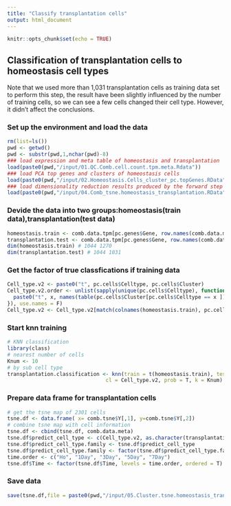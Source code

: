 ---
title: "Classify transplantation cells"
output: html_document
---

```{r setup, include=FALSE}
knitr::opts_chunk$set(echo = TRUE)
```

## Classification of transplantation cells to homeostasis cell types
  Note that we used more than 1,031 transplantation cells as training data set to perform this step, the result have been slightly influenced by the number of training cells, so we can see a few cells changed their cell type. However, it didn't affect the conclusions. 

### Set up the environment and load the data
```{r}
rm(list=ls())
pwd <- getwd()
pwd <- substr(pwd,1,nchar(pwd)-8)
### load expression and meta table of homeostasis and transplantation 
load(paste0(pwd,"/input/01.QC.Comb.cell.count.tpm.meta.Rdata"))
### load PCA top genes and clusters of homeostasis cells
load(paste0(pwd,"/input/02.Homeostasis.Cells_cluster_pc.topGenes.RData"))
### load dimensionality reduction results produced by the forward step 
load(paste0(pwd,"/input/04.Comb_tsne.homeostasis_transplantation.RData"))
```

### Devide the data into two groups:homeostasis(train data),transplantation(test data)
```{r}
homeostasis.train <- comb.data.tpm[pc.genes$Gene, row.names(comb.data.meta)[comb.data.meta$Ho_Tx == "Ho"]]
transplantation.test <- comb.data.tpm[pc.genes$Gene, row.names(comb.data.meta)[comb.data.meta$Ho_Tx == "Tx"]]
dim(homeostasis.train) # 1044 1270
dim(transplantation.test) # 1044 1031
```

### Get the factor of true classfications if training data
```{r}
Cell_type.v2 <- paste0("t", pc.cells$Celltype, pc.cells$Cluster)
Cell_type.v2.order <- unlist(sapply(unique(pc.cells$Celltype), function(x){
  paste0("t", x, names(table(pc.cells$Cluster[pc.cells$Celltype == x ])))
}), use.names = F)
Cell_type.v2 <- Cell_type.v2[match(colnames(homeostasis.train), pc.cells$Cell)]
```

### Start knn training
```{r}
# KNN classification
library(class)
# nearest number of cells
Knum <- 10
# by sub cell type
transplantation.classification <- knn(train = t(homeostasis.train), test = t(transplantation.test), 
                                cl = Cell_type.v2, prob = T, k = Knum)
```

### Prepare data frame for transplantation cells
```{r}
# get the tsne map of 2301 cells
tsne.df <- data.frame( x= comb.tsne$Y[,1], y=comb.tsne$Y[,2])
# combine tsne map with cell information
tsne.df <- cbind(tsne.df, comb.data.meta)
tsne.df$predict_cell_type <- c(Cell_type.v2, as.character(transplantation.classification))
tsne.df$predict_cell_type.family <- tsne.df$predict_cell_type
tsne.df$predict_cell_type.family <- factor(tsne.df$predict_cell_type.family, levels=Cell_type.v2.order, ordered=T)
time.order <- c("Ho", "1Day", "3Day", "5Day", "7Day")
tsne.df$Time <- factor(tsne.df$Time, levels = time.order, ordered = T)

```

### Save data 
```{r}
save(tsne.df,file = paste0(pwd,"/input/05.Cluster.tsne.homeostasis_transplantation.RData"))
```






